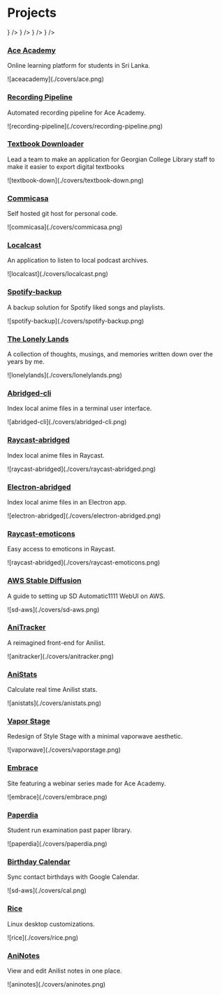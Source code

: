 
# Projects

<Cards>
  <Card
    title="Web"
    href="/projects/web"
    icon={
      <svg
        xmlns="http://www.w3.org/2000/svg"
        version="1.1"
        viewBox="-5.0 -10.0 110.0 135.0"
        fill="currentColor"
      >
        <path d="m79.859 79.781c7.625-7.6406 12.328-18.172 12.328-29.781s-4.7969-22.312-12.531-29.969h-0.015625c-7.625-7.5312-18.094-12.203-29.641-12.203s-22.016 4.6719-29.641 12.203l-0.015625 0.015625c-7.7344 7.6562-12.531 18.25-12.531 29.969s4.7969 22.312 12.531 29.969c7.625 7.5469 18.094 12.203 29.641 12.203s22.094-4.7031 29.719-12.281c0.046875-0.046875 0.09375-0.078125 0.125-0.125zm-9.125-6.25c2.5312-6.3281 4.0625-13.859 4.2344-21.969h14.047c-0.39062 9.75-4.3594 18.594-10.641 25.234-2.3594-1.2656-4.9062-2.3594-7.6406-3.2656zm-49.109 3.2656c-6.2812-6.6406-10.266-15.484-10.641-25.234h14.047c0.17188 8.1094 1.7031 15.656 4.2344 21.969-2.7188 0.90625-5.2812 2-7.6406 3.2656zm0-53.594c2.3594 1.2656 4.9062 2.3594 7.6406 3.2656-2.5312 6.3281-4.0625 13.859-4.2344 21.969h-14.047c0.39062-9.75 4.3594-18.594 10.641-25.234zm56.75 0c6.2812 6.6406 10.266 15.484 10.641 25.234h-14.047c-0.17188-8.1094-1.7031-15.656-4.2344-21.969 2.7188-0.90625 5.2812-2 7.6406-3.2656zm-6.5156 25.234h-20.297v-18.797c5.7031-0.125 11.203-0.90625 16.25-2.2969 2.4062 6 3.875 13.25 4.0469 21.078zm-20.297-21.922v-15.469c5.9688 0.75 11.281 5.7969 14.969 13.422-4.6562 1.2344-9.7188 1.9375-14.969 2.0469zm-3.125-15.469v15.469c-5.25-0.10938-10.312-0.8125-14.969-2.0469 3.6875-7.6094 9-12.656 14.969-13.422zm0 18.594v18.797h-20.297c0.17188-7.8438 1.6406-15.094 4.0469-21.078 5.0469 1.3906 10.547 2.1719 16.25 2.2969zm-20.297 21.922h20.297v18.797c-5.7031 0.125-11.203 0.90625-16.25 2.2969-2.4062-6-3.875-13.25-4.0469-21.078zm20.297 21.922v15.469c-5.9688-0.75-11.281-5.7969-14.969-13.422 4.6562-1.2344 9.7188-1.9375 14.969-2.0469zm3.125 15.469v-15.469c5.25 0.10938 10.312 0.8125 14.969 2.0469-3.6875 7.6094-9 12.656-14.969 13.422zm0-18.594v-18.797h20.297c-0.17188 7.8438-1.6406 15.094-4.0469 21.078-5.0469-1.3906-10.547-2.1719-16.25-2.2969zm24.469-49.453c-2.0312 1.0312-4.2188 1.9375-6.5469 2.7031-2.125-4.4531-4.7656-8.1719-7.7812-10.875 5.375 1.6875 10.234 4.5156 14.328 8.1719zm-45.516 2.6875c-2.3281-0.76562-4.5156-1.6562-6.5469-2.7031 4.0938-3.6719 8.9688-6.4844 14.328-8.1719-3.0156 2.7031-5.6562 6.4219-7.7812 10.875zm-6.5469 55.5c2.0312-1.0312 4.2188-1.9375 6.5469-2.7031 2.125 4.4531 4.7656 8.1719 7.7812 10.875-5.375-1.6875-10.234-4.5156-14.328-8.1719zm45.516-2.6875c2.3281 0.76562 4.5156 1.6562 6.5469 2.7031-4.0938 3.6719-8.9688 6.4844-14.328 8.1719 3.0156-2.7031 5.6562-6.4219 7.7812-10.875z" />
      </svg>
    }
  />
  <Card
    title="CLI"
    href="/projects/cli"
    icon={
      <svg
        viewBox="0 0 256 256"
        xmlns="http://www.w3.org/2000/svg"
        stroke="currentColor"
      >
        <polyline
          fill="none"
          points="80 96 120 128 80 160"
          stroke-linecap="round"
          stroke-linejoin="round"
          stroke-width="16"
        />
        <line
          stroke-linecap="round"
          stroke-linejoin="round"
          stroke-width="16"
          x1="136"
          x2="176"
          y1="160"
          y2="160"
        />
        <rect
          fill="none"
          height="160"
          rx="8.5"
          stroke-linecap="round"
          stroke-linejoin="round"
          stroke-width="16.97"
          width="192"
          x="32"
          y="48"
        />
      </svg>
    }
  />
  <Card
    title="Apps"
    href="/projects/apps"
    icon={
      <svg
        xmlns="http://www.w3.org/2000/svg"
        viewBox="0 0 24 30"
        x="0px"
        y="0px"
        fill="currentColor"
      >
        <path d="M11.32,4.5c0-1.516-1.233-2.75-2.75-2.75H4.5c-1.517,0-2.75,1.234-2.75,2.75v4.07c0,1.516,1.233,2.75,2.75,2.75h4.07c1.517,0,2.75-1.234,2.75-2.75V4.5Zm-1.5,4.07c0,.689-.561,1.25-1.25,1.25H4.5c-.689,0-1.25-.561-1.25-1.25V4.5c0-.689,.561-1.25,1.25-1.25h4.07c.689,0,1.25,.561,1.25,1.25v4.07Z" />
        <path d="M8.57,12.68H4.5c-1.517,0-2.75,1.234-2.75,2.75v4.07c0,1.516,1.233,2.75,2.75,2.75h4.07c1.517,0,2.75-1.234,2.75-2.75v-4.07c0-1.516-1.233-2.75-2.75-2.75Zm1.25,6.82c0,.689-.561,1.25-1.25,1.25H4.5c-.689,0-1.25-.561-1.25-1.25v-4.07c0-.689,.561-1.25,1.25-1.25h4.07c.689,0,1.25,.561,1.25,1.25v4.07Z" />
        <path d="M22.25,4.5c0-1.516-1.233-2.75-2.75-2.75h-4.07c-1.517,0-2.75,1.234-2.75,2.75v4.07c0,1.516,1.233,2.75,2.75,2.75h4.07c1.517,0,2.75-1.234,2.75-2.75V4.5Zm-1.5,4.07c0,.689-.561,1.25-1.25,1.25h-4.07c-.689,0-1.25-.561-1.25-1.25V4.5c0-.689,.561-1.25,1.25-1.25h4.07c.689,0,1.25,.561,1.25,1.25v4.07Z" />
        <path d="M17.465,12.68c-2.639,0-4.785,2.146-4.785,4.785s2.146,4.785,4.785,4.785,4.785-2.146,4.785-4.785-2.146-4.785-4.785-4.785Zm0,8.07c-1.812,0-3.285-1.474-3.285-3.285s1.474-3.285,3.285-3.285,3.285,1.474,3.285,3.285-1.474,3.285-3.285,3.285Z" />
      </svg>
    }
  />
  <Card
    title="Misc"
    href="/projects/misc"
    icon={
      <svg
        xmlns="http://www.w3.org/2000/svg"
        viewBox="0 0 48 60"
        version="1.1"
        fillRule="evenodd"
        clipRule="evenodd"
        strokeLinejoin="round"
        strokeMiterlimit="2"
        fill="currentColor"
      >
        <g transform="matrix(2.00001,0,0,2.00001,-1220,-120)">
          <path d="M621.5,79.5L621.5,81.085C621.074,81.236 620.736,81.574 620.585,82L618.5,82C618.224,82 618,82.224 618,82.5C618,82.776 618.224,83 618.5,83L620.585,83C620.792,83.582 621.347,84 622,84C622.653,84 623.208,83.582 623.415,83L625.5,83C625.776,83 626,82.776 626,82.5C626,82.224 625.776,82 625.5,82L623.415,82C623.264,81.574 622.926,81.236 622.5,81.085L622.5,79.5L626,79.5C626.276,79.5 626.5,79.276 626.5,79L626.5,73C626.5,72.724 626.276,72.5 626,72.5L618,72.5C617.724,72.5 617.5,72.724 617.5,73L617.5,79C617.5,79.276 617.724,79.5 618,79.5L621.5,79.5ZM622,82C622.276,82 622.5,82.224 622.5,82.5C622.5,82.776 622.276,83 622,83C621.724,83 621.5,82.776 621.5,82.5C621.5,82.224 621.724,82 622,82ZM625.5,76.5L625.5,78.5L618.5,78.5L618.5,76.5L625.5,76.5ZM621,78L623,78C623.276,78 623.5,77.776 623.5,77.5C623.5,77.224 623.276,77 623,77L621,77C620.724,77 620.5,77.224 620.5,77.5C620.5,77.776 620.724,78 621,78ZM615.5,75.5C613.023,75.5 611,73.603 611,71.25C611,68.897 613.023,67 615.5,67C615.776,67 616,66.776 616,66.5C616,63.453 618.699,61 622,61C625.301,61 628,63.453 628,66.5C628,66.776 628.224,67 628.5,67C630.977,67 633,68.897 633,71.25C633,73.603 630.977,75.5 628.5,75.5C628.224,75.5 628,75.724 628,76C628,76.276 628.224,76.5 628.5,76.5C631.542,76.5 634,74.14 634,71.25C634,68.514 631.797,66.253 628.981,66.02C628.716,62.666 625.699,60 622,60C618.301,60 615.284,62.666 615.019,66.02C612.203,66.253 610,68.514 610,71.25C610,74.14 612.458,76.5 615.5,76.5C615.776,76.5 616,76.276 616,76C616,75.724 615.776,75.5 615.5,75.5ZM618.5,75.5L618.5,73.5L625.5,73.5L625.5,75.5L618.5,75.5ZM621,75L623,75C623.276,75 623.5,74.776 623.5,74.5C623.5,74.224 623.276,74 623,74L621,74C620.724,74 620.5,74.224 620.5,74.5C620.5,74.776 620.724,75 621,75Z" />
        </g>
      </svg>
    }
  />
</Cards>

### [Ace Academy](https://aceacademy.lk)
<p>Online learning platform for students in Sri Lanka.</p>
<div className="img-container">![aceacademy](./covers/ace.png)</div>

### [Recording Pipeline](https://github.com/blekmus/ace-recording-pipeline)
<p>Automated recording pipeline for Ace Academy.</p>
<div className="img-container">![recording-pipeline](./covers/recording-pipeline.png)</div>

### [Textbook Downloader](https://github.com/blekmus/textbook-downloader)
<p>Lead a team to make an application for Georgian College Library staff to make it easier to export digital textbooks</p>
<div className="img-container">![textbook-down](./covers/textbook-down.png)</div>

### [Commicasa](https://git.dinil.dev/)
<p>Self hosted git host for personal code.</p>
<div className="img-container">![commicasa](./covers/commicasa.png)</div>

### [Localcast](https://github.com/blekmus/localcast)
<p>An application to listen to local podcast archives.</p>
<div className="img-container">![localcast](./covers/localcast.png)</div>

### [Spotify-backup](https://github.com/blekmus/spotify-backup)
<p>A backup solution for Spotify liked songs and playlists.</p>
<div className="img-container">![spotify-backup](./covers/spotify-backup.png)</div>

### [The Lonely Lands](https://github.com/blekmus/next-thelonelylands)
<p> A collection of thoughts, musings, and memories written down over the years by me.</p>
<div className="img-container">![lonelylands](./covers/lonelylands.png)</div>

### [Abridged-cli](https://github.com/blekmus/abridged-cli)
<p>Index local anime files in a terminal user interface.</p>
<div className="img-container">![abridged-cli](./covers/abridged-cli.png)</div>

### [Raycast-abridged](https://github.com/blekmus/raycast-abridged)
<p>Index local anime files in Raycast.</p>
<div className="img-container">![raycast-abridged](./covers/raycast-abridged.png)</div>

### [Electron-abridged](https://github.com/blekmus/electron-abridged)
<p>Index local anime files in an Electron app.</p>
<div className="img-container">![electron-abridged](./covers/electron-abridged.png)</div>

### [Raycast-emoticons](https://github.com/blekmus/raycast-emoticons)
<p>Easy access to emoticons in Raycast.</p>
<div className="img-container">![raycast-abridged](./covers/raycast-emoticons.png)</div>

### [AWS Stable Diffusion](https://github.com/blekmus/aws-stable-diffusion)
<p>A guide to setting up SD Automatic1111 WebUI on AWS.</p>
<div className="img-container">![sd-aws](./covers/sd-aws.png)</div>

### [AniTracker](https://github.com/blekmus/anime-tracker-react)
<p>A reimagined front-end for Anilist.</p>
<div className="img-container">![anitracker](./covers/anitracker.png)</div>

### [AniStats](https://github.com/blekmus/next-anistats)
<p>Calculate real time Anilist stats.</p>
<div className="img-container">![anistats](./covers/anistats.png)</div>

### [Vapor Stage](https://github.com/blekmus/vaporstage)
<p>Redesign of Style Stage with a minimal vaporwave aesthetic.</p>
<div className="img-container">![vaporwave](./covers/vaporstage.png)</div>

### [Embrace](https://embrace.aceacademy.lk)
<p>Site featuring a webinar series made for Ace Academy.</p>
<div className="img-container">![embrace](./covers/embrace.png)</div>

### [Paperdia](https://aceacademy.lk/papers)
<p>Student run examination past paper library.</p>
<div className="img-container">![paperdia](./covers/paperdia.png)</div>

### [Birthday Calendar](https://github.com/blekmus/birthday-calendar)
<p>Sync contact birthdays with Google Calendar.</p>
<div className="img-container">![sd-aws](./covers/cal.png)</div>

### [Rice](https://github.com/blekmus/rice)
<p>Linux desktop customizations.</p>
<div className="img-container">![rice](./covers/rice.png)</div>

### [AniNotes](https://github.com/blekmus/slim-aninotes)
<p>View and edit Anilist notes in one place.</p>
<div className="img-container">![aninotes](./covers/aninotes.png)</div>
